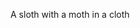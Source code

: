 A slo<span className='highlight'>th</span> wi<span className='highlight'>th</span> a mo<span className='highlight'>th</span> in a clo<span className='
highlight'>th</span>
